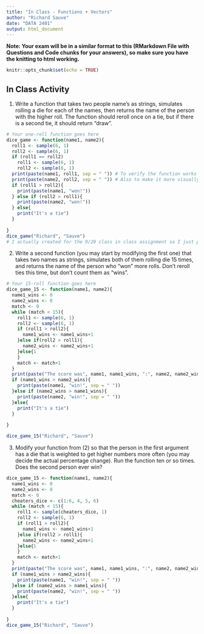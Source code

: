 ```yaml
---
title: "In Class - Functions + Vectors"
author: "Richard Sauve"
date: "DATA 2401"
output: html_document
---
```

**Note: Your exam will be in a similar format to this (RMarkdown File with Questions and Code chunks for your answers), so make sure you have the knitting to html working.** 

```r
knitr::opts_chunk$set(echo = TRUE)
```

## In Class Activity 

1. Write a function that takes two people name's as strings, simulates rolling a die for each of the names, then returns the name of the person with the higher roll. The function should reroll once on a tie, but if there is a second tie, it should return "draw". 

```r
# Your one-roll function goes here
dice_game <- function(name1, name2){
  roll1 <- sample(6, 1)
  roll2 <- sample(6, 1)
  if (roll1 == roll2)
    roll1 <- sample(6, 1)
    roll2 <- sample(6, 1)
  print(paste(name1, roll1, sep = " ")) # To verify the function works as intended
  print(paste(name2, roll2, sep = " ")) # Also to make it more visually appealing to see the rolls
  if (roll1 > roll2){
    print(paste(name1, "won!"))
  } else if (roll2 > roll1){
    print(paste(name2, "won!"))
  } else{
    print("It's a tie")
  }
  
}
dice_game("Richard", "Sauve")
# I actually created for the 9/20 class in class assignment so I just pasted it
```


2. Write a second function (you may start by modifying the first one) that takes two names as strings, simulates both of them rolling die 15 times, and returns the name of the person who "won" more rolls. Don't reroll ties this time, but don't count them as "wins". 

```r
# Your 15-roll function goes here
dice_game_15 <- function(name1, name2){
  name1_wins <- 0
  name2_wins <- 0
  match <- 0
  while (match < 15){
    roll1 <- sample(6, 1)
    roll2 <- sample(6, 1)
    if (roll1 > roll2){
      name1_wins <- name1_wins+1
    }else if(roll2 > roll1){
      name2_wins <- name2_wins+1
    }else{1
    }
    match <- match+1
  }
  print(paste("The score was", name1, name1_wins, ":", name2, name2_wins, sep = " "))
  if (name1_wins > name2_wins){
    print(paste(name1, "win!", sep = " "))
  }else if (name2_wins > name1_wins){
    print(paste(name2, "win!", sep = " "))
  }else{
    print("It's a tie")
  }
  
}

dice_game_15("Richard", "Sauve")

```


3. Modify your function from (2) so that the person in the first argument has a die that is weighted to get higher numbers more often (you may decide the actual percentage change). Run the function ten or so times. Does the second person ever win?

```r
dice_game_15 <- function(name1, name2){
  name1_wins <- 0
  name2_wins <- 0
  match <- 0
  cheaters_dice <- c(1:6, 4, 5, 6)
  while (match < 15){
    roll1 <- sample(cheaters_dice, 1)
    roll2 <- sample(6, 1)
    if (roll1 > roll2){
      name1_wins <- name1_wins+1
    }else if(roll2 > roll1){
      name2_wins <- name2_wins+1
    }else{1
    }
    match <- match+1
  }
  print(paste("The score was", name1, name1_wins, ":", name2, name2_wins, sep = " "))
  if (name1_wins > name2_wins){
    print(paste(name1, "win!", sep = " "))
  }else if (name2_wins > name1_wins){
    print(paste(name2, "win!", sep = " "))
  }else{
    print("It's a tie")
  }
  
}
dice_game_15("Richard", "Sauve")
```

